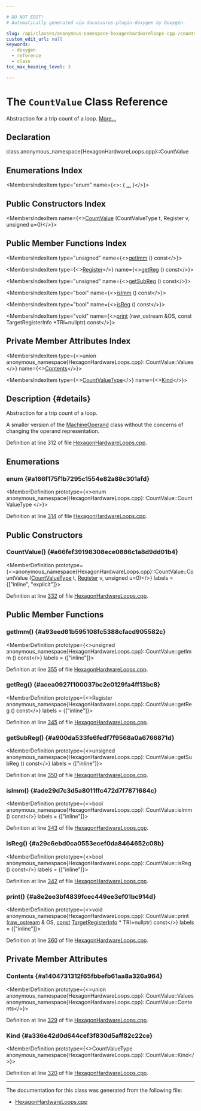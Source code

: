 ```yaml
---

# DO NOT EDIT!
# Automatically generated via docusaurus-plugin-doxygen by Doxygen.

slug: /api/classes/anonymous-namespace-hexagonhardwareloops-cpp-/countvalue
custom_edit_url: null
keywords:
  - doxygen
  - reference
  - class
toc_max_heading_level: 3

---
```





# The `CountValue` Class Reference

<DoxygenPage pluginConfig={pluginConfig}>

Abstraction for a trip count of a loop. <a href="#details">More...</a>

## Declaration

<CodeBlock>class anonymous_namespace{HexagonHardwareLoops.cpp}::CountValue</CodeBlock>

## Enumerations Index

<MembersIndex>

<MembersIndexItem
  type="enum"
  name={<>:  &#123; <a href="#a166f175f1b7295c1554e82a88c301afd">...</a> &#125;</>}>
</MembersIndexItem>

</MembersIndex>

## Public Constructors Index

<MembersIndex>

<MembersIndexItem
  name={<><a href="#a66fef39198308ece0886c1a8d9dd01b4">CountValue</a> (CountValueType t, Register v, unsigned u=0)</>}>
</MembersIndexItem>

</MembersIndex>

## Public Member Functions Index

<MembersIndex>

<MembersIndexItem
  type="unsigned"
  name={<><a href="#a93eed61b595108fc5388cfacd905582c">getImm</a> () const</>}>
</MembersIndexItem>

<MembersIndexItem
  type={<><a href="/docs/api/classes/llvm/register">Register</a></>}
  name={<><a href="#acea0927f100037bc2e0129fa4ff13bc8">getReg</a> () const</>}>
</MembersIndexItem>

<MembersIndexItem
  type="unsigned"
  name={<><a href="#a900da533fe6fedf7f9568a0a6766871d">getSubReg</a> () const</>}>
</MembersIndexItem>

<MembersIndexItem
  type="bool"
  name={<><a href="#ade29d7c3d5a8011ffc472d7f7871684c">isImm</a> () const</>}>
</MembersIndexItem>

<MembersIndexItem
  type="bool"
  name={<><a href="#a29c6ebd0ca0553ecef0da8464652c08b">isReg</a> () const</>}>
</MembersIndexItem>

<MembersIndexItem
  type="void"
  name={<><a href="#a8e2ee3bf4839fcec449ee3ef01bc914d">print</a> (raw&#95;ostream &amp;OS, const TargetRegisterInfo &#42;TRI=nullptr) const</>}>
</MembersIndexItem>

</MembersIndex>

## Private Member Attributes Index

<MembersIndex>

<MembersIndexItem
  type={<>union anonymous&#95;namespace&#123;HexagonHardwareLoops.cpp&#125;::CountValue::Values</>}
  name={<><a href="#a1404731312f65fbbefb61aa8a326a964">Contents</a></>}>
</MembersIndexItem>

<MembersIndexItem
  type={<><a href="#a166f175f1b7295c1554e82a88c301afd">CountValueType</a></>}
  name={<><a href="#a336e42d0d644cef3f830d5aff82c22ce">Kind</a></>}>
</MembersIndexItem>

</MembersIndex>

## Description {#details}

Abstraction for a trip count of a loop.

A smaller version of the <a href="/docs/api/classes/llvm/machineoperand">MachineOperand</a> class without the concerns of changing the operand representation.

Definition at line 312 of file <a href="/docs/api/files/lib/lib/target/lib/target/hexagon/hexagonhardwareloops-cpp">HexagonHardwareLoops.cpp</a>.

<SectionDefinition>

## Enumerations

### enum  {#a166f175f1b7295c1554e82a88c301afd}

<MemberDefinition
  prototype={<>enum anonymous_namespace&#123;HexagonHardwareLoops.cpp&#125;::CountValue::CountValueType </>}>

<EnumerationList title="Enumeration values">

<Link id="a166f175f1b7295c1554e82a88c301afda248ec5f7df65c36921e4400b9381fdae" />
<EnumerationListItem name="CV_Register">

</EnumerationListItem>

<Link id="a166f175f1b7295c1554e82a88c301afda0eab7abb598e17b8106a9748e6286860" />
<EnumerationListItem name="CV_Immediate">

</EnumerationListItem>

</EnumerationList>

Definition at line <a href="/docs/api/files/lib/lib/target/lib/target/hexagon/hexagonhardwareloops-cpp/#l00314">314</a> of file <a href="/docs/api/files/lib/lib/target/lib/target/hexagon/hexagonhardwareloops-cpp">HexagonHardwareLoops.cpp</a>.
</MemberDefinition>

</SectionDefinition>

<SectionDefinition>

## Public Constructors

### CountValue() {#a66fef39198308ece0886c1a8d9dd01b4}

<MemberDefinition
  prototype={<>anonymous&#95;namespace&#123;HexagonHardwareLoops.cpp&#125;::CountValue::CountValue (<a href="#a166f175f1b7295c1554e82a88c301afd">CountValueType</a> t, <a href="/docs/api/classes/llvm/register">Register</a> v, unsigned u=0)</>}
  labels = {["inline", "explicit"]}>

Definition at line <a href="/docs/api/files/lib/lib/target/lib/target/hexagon/hexagonhardwareloops-cpp/#l00332">332</a> of file <a href="/docs/api/files/lib/lib/target/lib/target/hexagon/hexagonhardwareloops-cpp">HexagonHardwareLoops.cpp</a>.
</MemberDefinition>

</SectionDefinition>

<SectionDefinition>

## Public Member Functions

### getImm() {#a93eed61b595108fc5388cfacd905582c}

<MemberDefinition
  prototype={<>unsigned anonymous&#95;namespace&#123;HexagonHardwareLoops.cpp&#125;::CountValue::getImm () const</>}
  labels = {["inline"]}>

Definition at line <a href="/docs/api/files/lib/lib/target/lib/target/hexagon/hexagonhardwareloops-cpp/#l00355">355</a> of file <a href="/docs/api/files/lib/lib/target/lib/target/hexagon/hexagonhardwareloops-cpp">HexagonHardwareLoops.cpp</a>.
</MemberDefinition>

### getReg() {#acea0927f100037bc2e0129fa4ff13bc8}

<MemberDefinition
  prototype={<>Register anonymous&#95;namespace&#123;HexagonHardwareLoops.cpp&#125;::CountValue::getReg () const</>}
  labels = {["inline"]}>

Definition at line <a href="/docs/api/files/lib/lib/target/lib/target/hexagon/hexagonhardwareloops-cpp/#l00345">345</a> of file <a href="/docs/api/files/lib/lib/target/lib/target/hexagon/hexagonhardwareloops-cpp">HexagonHardwareLoops.cpp</a>.
</MemberDefinition>

### getSubReg() {#a900da533fe6fedf7f9568a0a6766871d}

<MemberDefinition
  prototype={<>unsigned anonymous&#95;namespace&#123;HexagonHardwareLoops.cpp&#125;::CountValue::getSubReg () const</>}
  labels = {["inline"]}>

Definition at line <a href="/docs/api/files/lib/lib/target/lib/target/hexagon/hexagonhardwareloops-cpp/#l00350">350</a> of file <a href="/docs/api/files/lib/lib/target/lib/target/hexagon/hexagonhardwareloops-cpp">HexagonHardwareLoops.cpp</a>.
</MemberDefinition>

### isImm() {#ade29d7c3d5a8011ffc472d7f7871684c}

<MemberDefinition
  prototype={<>bool anonymous&#95;namespace&#123;HexagonHardwareLoops.cpp&#125;::CountValue::isImm () const</>}
  labels = {["inline"]}>

Definition at line <a href="/docs/api/files/lib/lib/target/lib/target/hexagon/hexagonhardwareloops-cpp/#l00343">343</a> of file <a href="/docs/api/files/lib/lib/target/lib/target/hexagon/hexagonhardwareloops-cpp">HexagonHardwareLoops.cpp</a>.
</MemberDefinition>

### isReg() {#a29c6ebd0ca0553ecef0da8464652c08b}

<MemberDefinition
  prototype={<>bool anonymous&#95;namespace&#123;HexagonHardwareLoops.cpp&#125;::CountValue::isReg () const</>}
  labels = {["inline"]}>

Definition at line <a href="/docs/api/files/lib/lib/target/lib/target/hexagon/hexagonhardwareloops-cpp/#l00342">342</a> of file <a href="/docs/api/files/lib/lib/target/lib/target/hexagon/hexagonhardwareloops-cpp">HexagonHardwareLoops.cpp</a>.
</MemberDefinition>

### print() {#a8e2ee3bf4839fcec449ee3ef01bc914d}

<MemberDefinition
  prototype={<>void anonymous&#95;namespace&#123;HexagonHardwareLoops.cpp&#125;::CountValue::print (<a href="/docs/api/classes/llvm/raw-ostream">raw&#95;ostream</a> &amp; OS, <a href="/docs/api/files/lib/lib/target/lib/target/aarch64/aarch64promoteconstant-cpp/#a90f8350fecae261c25be85d38b451bff">const</a> <a href="/docs/api/classes/llvm/targetregisterinfo">TargetRegisterInfo</a> &#42; TRI=nullptr) const</>}
  labels = {["inline"]}>

Definition at line <a href="/docs/api/files/lib/lib/target/lib/target/hexagon/hexagonhardwareloops-cpp/#l00360">360</a> of file <a href="/docs/api/files/lib/lib/target/lib/target/hexagon/hexagonhardwareloops-cpp">HexagonHardwareLoops.cpp</a>.
</MemberDefinition>

</SectionDefinition>

<SectionDefinition>

## Private Member Attributes

### Contents {#a1404731312f65fbbefb61aa8a326a964}

<MemberDefinition
  prototype={<>union anonymous&#95;namespace&#123;HexagonHardwareLoops.cpp&#125;::CountValue::Values anonymous&#95;namespace&#123;HexagonHardwareLoops.cpp&#125;::CountValue::Contents</>}>

Definition at line <a href="/docs/api/files/lib/lib/target/lib/target/hexagon/hexagonhardwareloops-cpp/#l00329">329</a> of file <a href="/docs/api/files/lib/lib/target/lib/target/hexagon/hexagonhardwareloops-cpp">HexagonHardwareLoops.cpp</a>.
</MemberDefinition>

### Kind {#a336e42d0d644cef3f830d5aff82c22ce}

<MemberDefinition
  prototype={<>CountValueType anonymous&#95;namespace&#123;HexagonHardwareLoops.cpp&#125;::CountValue::Kind</>}>

Definition at line <a href="/docs/api/files/lib/lib/target/lib/target/hexagon/hexagonhardwareloops-cpp/#l00320">320</a> of file <a href="/docs/api/files/lib/lib/target/lib/target/hexagon/hexagonhardwareloops-cpp">HexagonHardwareLoops.cpp</a>.
</MemberDefinition>

</SectionDefinition>

<hr/>

The documentation for this class was generated from the following file:

<ul>
<li><a href="/docs/api/files/lib/lib/target/lib/target/hexagon/hexagonhardwareloops-cpp">HexagonHardwareLoops.cpp</a></li>
</ul>

</DoxygenPage>
